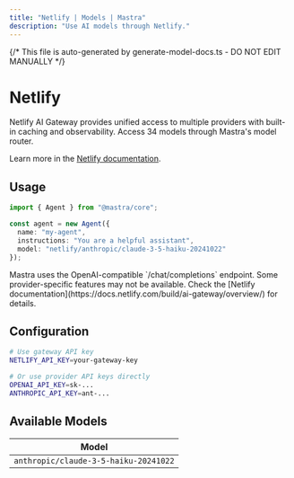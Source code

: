 ```yaml
---
title: "Netlify | Models | Mastra"  
description: "Use AI models through Netlify."
---
```


{/* This file is auto-generated by generate-model-docs.ts - DO NOT EDIT MANUALLY */}


# <NetlifyLogo className="inline w-8 h-8 mr-2 align-middle" />Netlify

Netlify AI Gateway provides unified access to multiple providers with built-in caching and observability. Access 34 models through Mastra's model router.

Learn more in the [Netlify documentation](https://docs.netlify.com/build/ai-gateway/overview/).

## Usage

```typescript
import { Agent } from "@mastra/core";

const agent = new Agent({
  name: "my-agent",
  instructions: "You are a helpful assistant",
  model: "netlify/anthropic/claude-3-5-haiku-20241022"
});
```

<Callout type="info">
Mastra uses the OpenAI-compatible `/chat/completions` endpoint. Some provider-specific features may not be available. Check the [Netlify documentation](https://docs.netlify.com/build/ai-gateway/overview/) for details.
</Callout>

## Configuration

```bash
# Use gateway API key
NETLIFY_API_KEY=your-gateway-key

# Or use provider API keys directly  
OPENAI_API_KEY=sk-...
ANTHROPIC_API_KEY=ant-...
```


## Available Models

| Model |
|-------|
| `anthropic/claude-3-5-haiku-20241022` || `anthropic/claude-3-5-haiku-latest` || `anthropic/claude-3-7-sonnet-20250219` || `anthropic/claude-3-7-sonnet-latest` || `anthropic/claude-3-haiku-20240307` || `anthropic/claude-haiku-4-5-20251001` || `anthropic/claude-opus-4-1-20250805` || `anthropic/claude-opus-4-20250514` || `anthropic/claude-sonnet-4-20250514` || `anthropic/claude-sonnet-4-5-20250929` || `gemini/gemini-2.0-flash` || `gemini/gemini-2.0-flash-lite` || `gemini/gemini-2.5-flash` || `gemini/gemini-2.5-flash-image-preview` || `gemini/gemini-2.5-flash-lite` || `gemini/gemini-2.5-flash-lite-preview-09-2025` || `gemini/gemini-2.5-flash-preview-09-2025` || `gemini/gemini-2.5-pro` || `gemini/gemini-flash-latest` || `gemini/gemini-flash-lite-latest` || `openai/codex-mini-latest` || `openai/gpt-4.1` || `openai/gpt-4.1-mini` || `openai/gpt-4.1-nano` || `openai/gpt-4o` || `openai/gpt-4o-mini` || `openai/gpt-5` || `openai/gpt-5-codex` || `openai/gpt-5-mini` || `openai/gpt-5-nano` || `openai/gpt-5-pro` || `openai/o3` || `openai/o3-mini` || `openai/o4-mini` |

